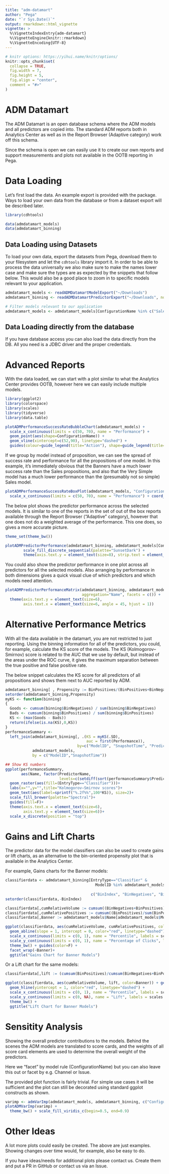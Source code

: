 ```yaml
---
title: "adm-datamart"
author: "Pega"
date: "`r Sys.Date()`"
output: rmarkdown::html_vignette
vignette: >
  %\VignetteIndexEntry{adm-datamart}
  %\VignetteEngine{knitr::rmarkdown}
  %\VignetteEncoding{UTF-8}
---
```


```r
# knitr options: https://yihui.name/knitr/options/
knitr::opts_chunk$set(
  collapse = TRUE,
  fig.width = 7,
  fig.height = 5,
  fig.align = "center",
  comment = "#>"
)
```

# ADM Datamart

The ADM Datamart is an open database schema where the ADM models and all predictors are copied into. The standard ADM reports both in Analytics Center as well as in the Report Browser (Adaptive category) work off this schema.

Since the schema is open we can easily use it to create our own reports and support measurements and plots not available in the OOTB reporting in Pega.

# Data Loading

Let's first load the data. An example export is provided with the package. Ways to load your own data from the database or from
a dataset export will be described later.

```r
library(cdhtools)

data(admdatamart_models)
data(admdatamart_binning)
```

## Data Loading using Datasets

To load your own data, export the datasets from Pega, download them to your filesystem and let the `cdhtools` library import it. In order to be able to process the data universally we also make sure to make the names lower case and make sure the types are as expected by the snippets that follow below. This would also be a good place to zoom in to specific models relevant to your application.

```r
admdatamart_models <- readADMDatamartModelExport("~/Downloads")
admdatamart_binning <- readADMDatamartPredictorExport("~/Downloads", noBinning = F)

# Filter models relevant to our application
admdatamart_models <- admdatamart_models[ConfigurationName %in% c("SalesModel", "BannerModel")]
```

## Data Loading directly from the database

If you have database access you can also load the data directly from the DB. All you need is a JDBC driver and the proper credentials.

# Advanced Reports

With the data loaded, we can start with a plot similar to what the Analytics Center provides OOTB, however here we can easily include multiple models.

```r
library(ggplot2)
library(colorspace)
library(scales)
library(tidyverse)
library(data.table)

plotADMPerformanceSuccessRateBubbleChart(admdatamart_models) + 
  scale_x_continuous(limits = c(50, 70), name = "Performance") +  
  geom_point(aes(shape=ConfigurationName)) +
  geom_vline(xintercept=c(52,90), linetype="dashed") +
  guides(colour=guide_legend(title="Action"), shape=guide_legend(title="Model")) # not shown by default
```

If we group by model instead of proposition, we can see the spread of success rate and performance for all the propositions of one model. In this example, it’s immediately obvious that the Banners have a much lower success rate than the Sales propositions, and also that the Very Simple model has a much lower performance than the (presumably not so simple) Sales model.

```r
plotADMPerformanceSuccessRateBoxPlot(admdatamart_models, "ConfigurationName") +
  scale_x_continuous(limits = c(50, 70), name = "Performance") + coord_flip()
```

The below plot shows the predictor performance across the selected models. It is similar to one of the reports in the set of out of the box reports available through the Report Browser ("Adaptive" category), however that one does not do a weighted average of the performance. This one does, so gives a more accurate picture.

```r
theme_set(theme_bw())

plotADMPredictorPerformance(admdatamart_binning, admdatamart_models[ConfigurationName != "VerySimpleSalesModel"]) +
        scale_fill_discrete_sequential(palette="SunsetDark") +
        theme(axis.text.y = element_text(size=8), strip.text = element_text(size=8))
```

You could also show the predictor performance in one plot across all predictors for all the selected models. Also arranging by performance in both dimensions gives a quick visual clue of which predictors and which models need attention.

```r
plotADMPredictorPerformanceMatrix(admdatamart_binning, admdatamart_models, 
                                  aggregation="Name", facets = c()) +
  theme(axis.text.y = element_text(size=6),
        axis.text.x = element_text(size=6, angle = 45, hjust = 1))
```

# Alternative Performance Metrics

With all the data available in the datamart, you are not restricted to just reporting. Using the binning information for all of the predictors, you could, for example, calculate the KS score of the models. The KS (Kolmogorov–Smirnov) score is related to the AUC that we use by default, but instead of the areas under the ROC curve, it gives the maximum separation between the true positive and false positive rate.

The below snippet calculates the KS score for all predictors of all propositions and shows them next to AUC reported by ADM.


```r
admdatamart_binning[ , Propensity := BinPositives/(BinPositives+BinNegatives)]
setorder(admdatamart_binning,Propensity)
myKS <- function(binning)
{
  Goods <- cumsum(binning$BinNegatives) / sum(binning$BinNegatives)
  Bads <- cumsum(binning$BinPositives) / sum(binning$BinPositives)
  KS <- (max(Goods - Bads))
  return(ifelse(is.na(KS),0,KS))
}
performanceSummary <- 
  left_join(admdatamart_binning[, .(KS = myKS(.SD),
                                    auc = first(Performance)), 
                                by=c("ModelID", "SnapshotTime", "PredictorName","EntryType")],
            admdatamart_models,
            by = c("ModelID","SnapshotTime"))

## Show KS numbers
ggplot(performanceSummary, 
       aes(Name, factor(PredictorName,
                        levels=c(setdiff(sort(performanceSummary$PredictorName,decreasing = T), "Classifier"),"Classifier"))))+
  geom_raster(aes(fill=(EntryType=="Classifier")))+
  labs(x="",y="",title="Kolmogorov–Smirnov scores")+
  geom_text(aes(label=sprintf("%.2f%%",100*KS)), size=2)+
  scale_fill_brewer(palette="Spectral")+
  guides(fill=F)+
  theme(axis.text.x = element_text(size=6),
        axis.text.y = element_text(size=6))+
  scale_x_discrete(position = "top")
```

# Gains and Lift Charts

The predictor data for the model classifiers can also be used to create gains or lift charts, as an alternative to the bin-oriented propensity plot that is available in the Analytics Center.

For example, Gains charts for the Banner models:

```r
classifierdata <- admdatamart_binning[EntryType=="Classifier" & 
                                        ModelID %in% admdatamart_models[ConfigurationName=="BannerModel" &
                                                                          SnapshotTime==max(SnapshotTime)]$ModelID,
                                      c("BinIndex", "BinNegatives", "BinPositives", "Lift", "ModelID")]
setorder(classifierdata,-BinIndex)

classifierdata[,cumRelativeVolume := cumsum((BinNegatives+BinPositives)/sum(BinNegatives+BinPositives)), by=ModelID]
classifierdata[,cumRelativePositives := cumsum((BinPositives)/sum(BinPositives)), by=ModelID]
classifierdata[,Banner := admdatamart_models$Name[admdatamart_models$ModelID == ModelID][1], by=ModelID]

ggplot(classifierdata, aes(cumRelativeVolume, cumRelativePositives, color=Banner)) + geom_line() +
  geom_abline(slope = 1, intercept = 0, color="red", linetype="dashed") +
  scale_x_continuous(limits = c(0, 1), name = "Percentile", labels = scales::percent) +
  scale_y_continuous(limits = c(0, 1), name = "Percentage of Clicks", labels = scales::percent) +
  theme_bw() + guides(color=F) +
  facet_wrap(~Banner)+
  ggtitle("Gains Chart for Banner Models")
```

Or a Lift chart for the same models:

```r
classifierdata[,lift := (cumsum(BinPositives)/cumsum(BinNegatives+BinPositives)) / (sum(BinPositives)/sum(BinNegatives+BinPositives)), by=ModelID]

ggplot(classifierdata, aes(cumRelativeVolume, lift, color=Banner)) + geom_line() +
  geom_hline(yintercept = 1, color="red", linetype="dashed") +
  scale_x_continuous(limits = c(0, 1), name = "Percentile", labels = scales::percent) +
  scale_y_continuous(limits = c(0, NA), name = "Lift", labels = scales::percent) +
  theme_bw() + 
  ggtitle("Lift Chart for Banner Models")
```

# Sensitity Analysis

Showing the overall predictor contributions to the models. Behind the scenes
the ADM models are translated to score cards, and the weights of all score card
elements are used to determine the overall weight of the predictors.

Here we "facet" by model rule (ConfigurationName) but you can also leave this
out or facet by e.g. Channel or Issue.

The provided plot function is fairly trivial. For simple use cases it will be
sufficient and the plot can still be decorated using standard ggplot constructs
as shown.

```r
varimp <- admVarImp(admdatamart_models, admdatamart_binning, c("ConfigurationName"))
plotADMVarImp(varimp) + 
  theme_bw() + scale_fill_viridis_c(begin=0.5, end=0.9)
```

# Other Ideas

A lot more plots could easily be created. The above are just examples. Showing changes over time would, for example, also be easy to do.

If you have ideas/needs for additional plots please contact us. Create them and put a PR in GitHub or contact us via an Issue.


